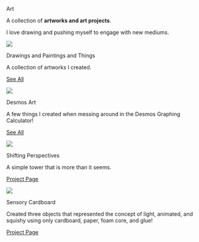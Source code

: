 ::: {.tab-body}

:::{.tab-desc}

::: {.big-text}

Art

:::

::: {.descriptor-text}
A collection of **artworks and art projects**.

I love drawing and pushing myself to engage with new mediums.
:::

:::

<!-- start of project container -->

::: {.project-container .p-c-code}

::: {.proj-image .code}

![](assets/Sketches/IMG_2965.jpg)

:::

::: {.proj-title}

Drawings and Paintings and Things

:::

::: {.proj-description}

A collection of artworks I created.

:::

:::{.project-links}

[See All](Sketches.qmd) 

:::

:::
<!-- end of project container -->

<!-- start of project container -->

::: {.project-container .p-c-code}

::: {.proj-image .code}

![](assets/DesmosDress1.png){.lightbox}

:::

::: {.proj-title} 

Desmos Art

:::

::: {.proj-description}

A few things I created when messing around in the Desmos Graphing Calculator!

:::

:::{.project-links}

[See All](DesmosArt.qmd) 

:::

:::
<!-- end of project container -->


<!-- start of project container -->

::: {.project-container .p-c-code}

::: {.proj-image .code}

![](assets/ART0_1_cropped.png)

:::

::: {.proj-title}

Shifting Perspectives

:::

::: {.proj-description}

A simple tower that is more than it seems.

:::

:::{.project-links}

[Project Page](Perspectives.qmd) 

:::

:::
<!-- end of project container -->

<!-- start of project container -->

::: {.project-container .p-c-code}

::: {.proj-image .code}

![](assets/PM2Images/animatedXDFlapJPG.jpg)

:::

::: {.proj-title}

Sensory Cardboard

:::

::: {.proj-description}

Created three objects that represented the concept of light, animated, and squishy using only cardboard, paper, foam core, and glue!

:::

:::{.project-links}

[Project Page](SensoryCardboard.qmd) 

:::

:::
<!-- end of project container -->




:::
